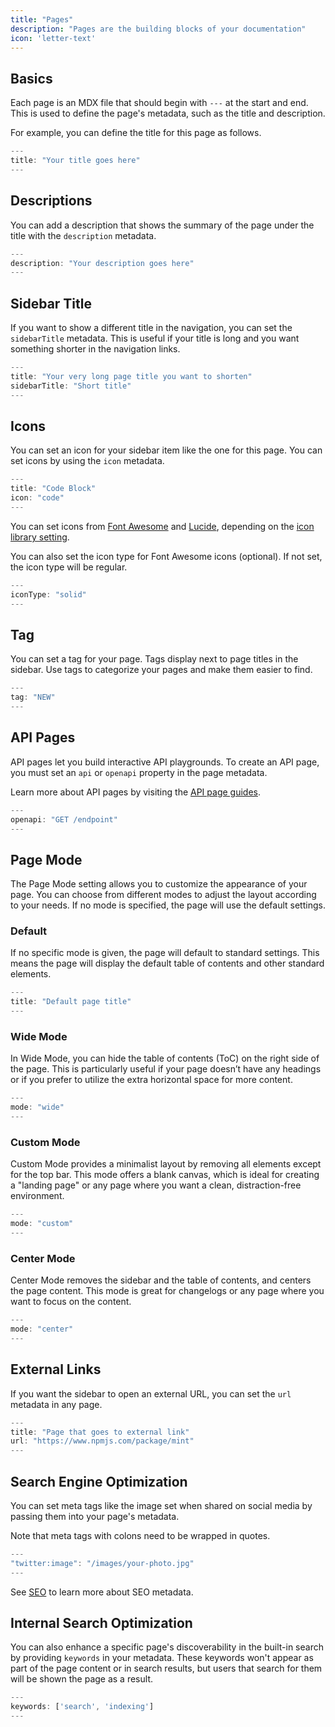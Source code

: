 ```yaml
---
title: "Pages"
description: "Pages are the building blocks of your documentation"
icon: 'letter-text'
---
```


## Basics

Each page is an MDX file that should begin with `---` at the start and end. This is used to define the page's metadata, such as the title and description.

For example, you can define the title for this page as follows.

```jsx
---
title: "Your title goes here"
---
```

## Descriptions

You can add a description that shows the summary of the page under the title with the `description` metadata.

```jsx
---
description: "Your description goes here"
---
```

## Sidebar Title

If you want to show a different title in the navigation, you can set the `sidebarTitle` metadata. This is useful if your title is long and you want something shorter in the navigation links.

```jsx
---
title: "Your very long page title you want to shorten"
sidebarTitle: "Short title"
---
```

## Icons

You can set an icon for your sidebar item like the one for this page. You can set icons by using the `icon` metadata.

```jsx
---
title: "Code Block"
icon: "code"
---
```

You can set icons from [Font Awesome](https://fontawesome.com/icons) and [Lucide](https://lucide.dev/icons), depending on the [icon library setting](settings#param-icons).

You can also set the icon type for Font Awesome icons (optional). If not set, the icon type will be regular.

```jsx
---
iconType: "solid"
---
```

## Tag

You can set a tag for your page. Tags display next to page titles in the sidebar. Use tags to categorize your pages and make them easier to find.

```jsx
---
tag: "NEW"
---
```

## API Pages

API pages let you build interactive API playgrounds. To create an API page, you
must set an `api` or `openapi` property in the page metadata.

Learn more about API pages by visiting the [API page guides](/api-playground/overview).

```jsx
---
openapi: "GET /endpoint"
---
```

## Page Mode

The Page Mode setting allows you to customize the appearance of your page. You can choose from
different modes to adjust the layout according to your needs. If no mode is specified, the page
will use the default settings.

### Default

If no specific mode is given, the page will default to standard settings. This means the page
will display the default table of contents and other standard elements.

```jsx
---
title: "Default page title"
---
```

### Wide Mode

In Wide Mode, you can hide the table of contents (ToC) on the right side of the page. This is
particularly useful if your page doesn’t have any headings or if you prefer to utilize the
extra horizontal space for more content.

```jsx
---
mode: "wide"
---
```

### Custom Mode

Custom Mode provides a minimalist layout by removing all elements except for the top bar.
This mode offers a blank canvas, which is ideal for creating a "landing page" or any page where
you want a clean, distraction-free environment.


```jsx
---
mode: "custom"
---
```

### Center Mode

Center Mode removes the sidebar and the table of contents, and centers the page content. This mode is great for changelogs
or any page where you want to focus on the content.


```jsx
---
mode: "center"
---
```

## External Links

If you want the sidebar to open an external URL, you can set the `url` metadata
in any page.

```jsx
---
title: "Page that goes to external link"
url: "https://www.npmjs.com/package/mint"
---
```

## Search Engine Optimization

You can set meta tags like the image set when shared on social media by passing
them into your page's metadata.

Note that meta tags with colons need to be wrapped in quotes.

```jsx
---
"twitter:image": "/images/your-photo.jpg"
---
```

See [SEO](/settings/seo) to learn more about SEO metadata.

## Internal Search Optimization

You can also enhance a specific page's discoverability in the built-in search by
providing `keywords` in your metadata. These keywords won't appear as part of the page
content or in search results, but users that search for them will be shown the page as a result.

```jsx
---
keywords: ['search', 'indexing']
---
```
